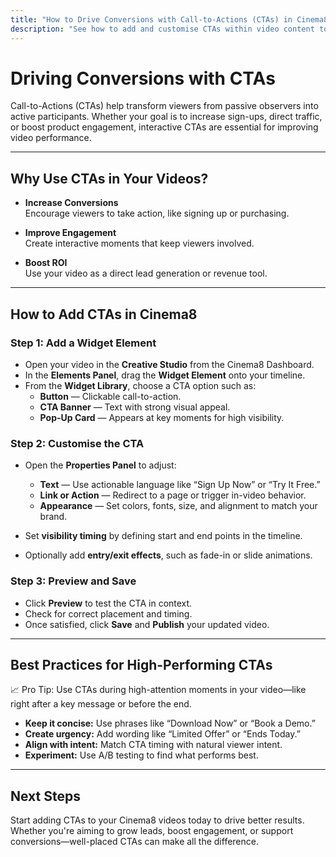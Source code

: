 ---
title: "How to Drive Conversions with Call-to-Actions (CTAs) in Cinema8"
description: "See how to add and customise CTAs within video content to improve click-through rates and drive viewer action. Visit Cinema8."
---


# Driving Conversions with CTAs

Call-to-Actions (CTAs) help transform viewers from passive observers into active participants. Whether your goal is to increase sign-ups, direct traffic, or boost product engagement, interactive CTAs are essential for improving video performance.

---

## Why Use CTAs in Your Videos?

- **Increase Conversions**  
  Encourage viewers to take action, like signing up or purchasing.

- **Improve Engagement**  
  Create interactive moments that keep viewers involved.

- **Boost ROI**  
  Use your video as a direct lead generation or revenue tool.

---

## How to Add CTAs in Cinema8

<Steps>

### Step 1: Add a Widget Element

- Open your video in the **Creative Studio** from the Cinema8 Dashboard.
- In the **Elements Panel**, drag the **Widget Element** onto your timeline.
- From the **Widget Library**, choose a CTA option such as:
  - **Button** — Clickable call-to-action.
  - **CTA Banner** — Text with strong visual appeal.
  - **Pop-Up Card** — Appears at key moments for high visibility.

### Step 2: Customise the CTA

- Open the **Properties Panel** to adjust:
  - **Text** — Use actionable language like “Sign Up Now” or “Try It Free.”
  - **Link or Action** — Redirect to a page or trigger in-video behavior.
  - **Appearance** — Set colors, fonts, size, and alignment to match your brand.

- Set **visibility timing** by defining start and end points in the timeline.

- Optionally add **entry/exit effects**, such as fade-in or slide animations.

### Step 3: Preview and Save

- Click **Preview** to test the CTA in context.
- Check for correct placement and timing.
- Once satisfied, click **Save** and **Publish** your updated video.

</Steps>

---

## Best Practices for High-Performing CTAs

<Callout type="info">
📈 Pro Tip: Use CTAs during high-attention moments in your video—like right after a key message or before the end.
</Callout>

- **Keep it concise:** Use phrases like “Download Now” or “Book a Demo.”
- **Create urgency:** Add wording like “Limited Offer” or “Ends Today.”
- **Align with intent:** Match CTA timing with natural viewer intent.
- **Experiment:** Use A/B testing to find what performs best.

---

## Next Steps

Start adding CTAs to your Cinema8 videos today to drive better results. Whether you're aiming to grow leads, boost engagement, or support conversions—well-placed CTAs can make all the difference.

